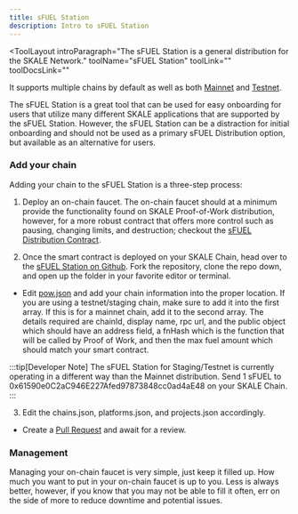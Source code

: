 ```yaml
---
title: sFUEL Station
description: Intro to sFUEL Station
---
```


<ToolLayout
	introParagraph="The sFUEL Station is a general distribution for the SKALE Network."
	toolName="sFUEL Station"
	toolLink=""
	toolDocsLink=""
>

It supports multiple chains by default as well as both [Mainnet](https://sfuel.skale.network/) and [Testnet](https://sfuel.skale.network/staging).

The sFUEL Station is a great tool that can be used for easy onboarding for users that utilize many different SKALE applications that are supported by the sFUEL Station. 
However, the sFUEL Station can be a distraction for initial onboarding and should not be used as a primary sFUEL Distribution option, but available as an alternative for users.

### Add your chain

Adding your chain to the sFUEL Station is a three-step process:

1. Deploy an on-chain faucet. The on-chain faucet should at a minimum provide the functionality found on SKALE Proof-of-Work distribution, however, for a more robust contract that offers more control such as pausing, changing limits, and destruction; checkout the [sFUEL Distribution Contract](https://github.com/Dirt-Road-Development/sfuel-distribution-contract).

2. Once the smart contract is deployed on your SKALE Chain, head over to the [sFUEL Station on Github](https://github.com/Dirt-Road-Development/sfuel-station). Fork the repository, clone the repo down, and open up the folder in your favorite editor or terminal. 
                          
- Edit [pow.json](https://github.com/Dirt-Road-Development/sfuel-station/blob/master/src/config/pow.json) and add your chain information into the proper location. If you are using a testnet/staging chain, make sure to add it into the first array. If this is for a mainnet chain, add it to the second array. The details required are chainId, display name, rpc url, and the public object which should have an address field, a fnHash which is the function that will be called by Proof of Work, and then the max fuel amount which should match your smart contract. 

:::tip[Developer Note]
The sFUEL Station for Staging/Testnet is currently operating in a different way than the Mainnet distribution. Send 1 sFUEL to 0x61590e0C2aC946E227Afed97873848cc0ad4aE48 on your SKALE Chain.
:::

3. Edit the chains.json, platforms.json, and projects.json accordingly.
- Create a [Pull Request](https://github.com/Dirt-Road-Development/sfuel-station/pulls) and await for a review.

### Management

Managing your on-chain faucet is very simple, just keep it filled up. How much you want to put in your on-chain faucet is up to you. Less is always better, however, if you know that you may not be able to fill it often, err on the side of more to reduce downtime and potential issues.

</ToolLayout>